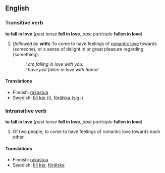 ==English==
===Transitive verb===
'''to fall in love''' (''past tense'' '''fell in love''', ''past participle'' '''fallen in love''')
#(''followed by'' '''with''') To come to have feelings of [[romantic love]] towards (someone), or a sense of delight in or great pleasure regarding (something).
#:''I am falling in love with you.''
#:''I have just fallen in love with Rome!''

====Translations====
*Finnish: [[rakastua]]
*Swedish: [[bli kär|bli kär (i)]], [[förälska|förälska (sig i)]]

===Intransitive verb===
'''to fall in love''' (''past tense'' '''fell in love''', ''past participle'' '''fallen in love''')

#Of two people, to come to have feelings of romantic love towards each other.

====Translations====
*Finnish: [[rakastua]]
*Swedish: [[bli kär]], [[förälska]]